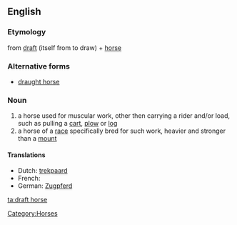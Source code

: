 ==English==
===Etymology===
from [[draft]] (itself from to draw) + [[horse]]

===Alternative forms===
*[[draught horse]]

===Noun===
{{en-noun|sg=[[draft]] [[horse]]}}

#a horse used for muscular work, other then carrying a rider and/or load, such as pulling a [[cart]], [[plow]] or [[log]]
#a horse of a [[race]] specifically bred for such work, heavier and stronger than a [[mount]]

====Translations====
* Dutch: [[trekpaard]] {{n}}
* French: {{t-|fr|cheval de trait|n}}
* German: [[Zugpferd]] {{n}}

[[Category:Horses]]

[[ta:draft horse]]